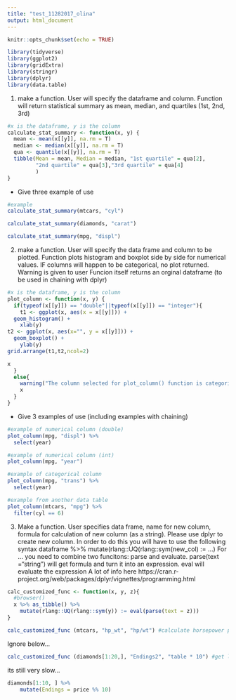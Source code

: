 ```yaml
---
title: "test_11282017_olina"
output: html_document
---
```


```r
knitr::opts_chunk$set(echo = TRUE)
```
```r
library(tidyverse)
library(ggplot2)
library(gridExtra)
library(stringr)
library(dplyr)
library(data.table)
```

1. make a function. User will specify the dataframe and column. 
Function will return statistical summary as mean, median, and quartiles (1st, 2nd, 3rd)

```r
#x is the dataframe, y is the column
calculate_stat_summary <- function(x, y) {
  mean <- mean(x[[y]], na.rm = T)
  median <- median(x[[y]], na.rm = T)
  qua <- quantile(x[[y]], na.rm = T)
  tibble(Mean = mean, Median = median, "1st quartile" = qua[2],
         "2nd quartile" = qua[3],"3rd quartile" = qua[4]
         )
}
```

- Give three example of use
```r
#example
calculate_stat_summary(mtcars, "cyl")
```
```r
calculate_stat_summary(diamonds, "carat")
```

```r
calculate_stat_summary(mpg, "displ")
```

2. make a function. User will specify the data frame and column to be plotted.
Function plots histogram and boxplot side by side for numerical values. 
	IF columns will happen to be categorical, no plot returned. Warning is given to user
Funcion itself returns an orginal dataframe (to be used in chaining with dplyr)
```r
#x is the dataframe, y is the column
plot_column <- function(x, y) {
  if(typeof(x[[y]]) == "double"||typeof(x[[y]]) == "integer"){
    t1 <- ggplot(x, aes(x = x[[y]])) +
  geom_histogram() +
    xlab(y)
t2 <- ggplot(x, aes(x="", y = x[[y]])) +
  geom_boxplot() +
    ylab(y)
grid.arrange(t1,t2,ncol=2)

x
  }
  else{
    warning("The column selected for plot_column() function is categorical!!")
    x
  }
}
```

- Give 3 examples of use (including examples with chaining)
```r
#example of numerical column (double)
plot_column(mpg, "displ") %>%
  select(year)
```
```r
#example of numerical column (int)
plot_column(mpg, "year") 
```
```r
#example of categorical column
plot_column(mpg, "trans") %>%
  select(year)
```

```r
#example from another data table
plot_column(mtcars, "mpg") %>%
  filter(cyl == 6)
```

3. Make a function. User specifies data frame, name for new column, formula for calculation of new column (as a string).
Please use dplyr to create new column. In order to do this you will have to use the following syntax
dataframe %>%
  mutate(rlang::UQ(rlang::sym(new_col) := ...) 
  For ... you need to combine two funcitons: parse and evaluate. parse(text ="string") will get formula and turn it into an expression.
  eval will evaluate the expression 
A lot of info here https://cran.r-project.org/web/packages/dplyr/vignettes/programming.html

```r
calc_customized_func <- function(x, y, z){
  #browser()
  x %>% as_tibble() %>%
    mutate(rlang::UQ(rlang::sym(y)) := eval(parse(text = z)))
}
```

```r
calc_customized_func (mtcars, "hp_wt", "hp/wt") #calculate horsepower per weight
```




Ignore below...

```r
calc_customized_func (diamonds[1:20,], "Endings2", "table * 10") #get last digit of price
```

its still very slow...
```r
diamonds[1:10, ] %>%
    mutate(Endings = price %% 10)
```









